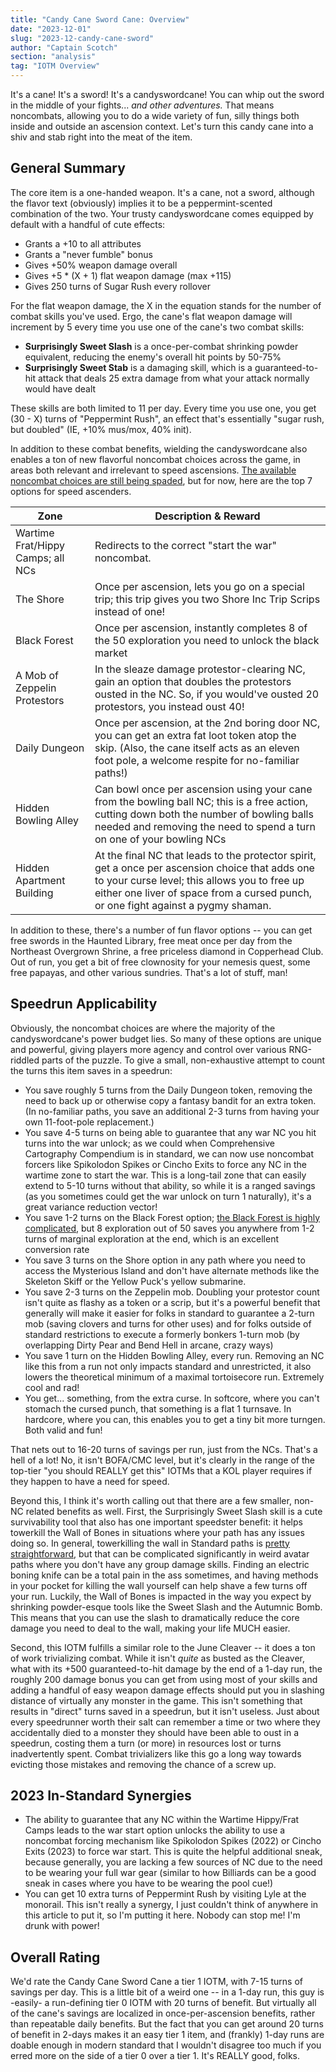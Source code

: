 ```yaml
---
title: "Candy Cane Sword Cane: Overview"
date: "2023-12-01"
slug: "2023-12-candy-cane-sword"
author: "Captain Scotch"
section: "analysis"
tag: "IOTM Overview"
---
```

It's a cane! It's a sword! It's a candyswordcane! You can whip out the sword in the middle of your fights... *and other adventures.* That means noncombats, allowing you to do a wide variety of fun, silly things both inside and outside an ascension context. Let's turn this candy cane into a shiv and stab right into the meat of the item.

## General Summary

The core item is a one-handed weapon. It's a cane, not a sword, although the flavor text (obviously) implies it to be a peppermint-scented combination of the two. Your trusty candyswordcane comes equipped by default with a handful of cute effects:

- Grants a +10 to all attributes
- Grants a "never fumble" bonus
- Gives +50% weapon damage overall
- Gives +5 * (X + 1) flat weapon damage (max +115)
- Gives 250 turns of Sugar Rush every rollover

For the flat weapon damage, the X in the equation stands for the number of combat skills you've used. Ergo, the cane's flat weapon damage will increment by 5 every time you use one of the cane's two combat skills:

- **Surprisingly Sweet Slash** is a once-per-combat shrinking powder equivalent, reducing the enemy's overall hit points by 50-75%
- **Surprisingly Sweet Stab** is a damaging skill, which is a guaranteed-to-hit attack that deals 25 extra damage from what your attack normally would have dealt

These skills are both limited to 11 per day. Every time you use one, you get (30 - X) turns of "Peppermint Rush", an effect that's essentially "sugar rush, but doubled" (IE, +10% mus/mox, 40% init). 

In addition to these combat benefits, wielding the candyswordcane also enables a ton of new flavorful noncombat choices across the game, in areas both relevant and irrelevant to speed ascensions. [The available noncombat choices are still being spaded](https://docs.google.com/spreadsheets/d/16MwNZC1ACgaf8g8BDdqob86_mFJet80h2Xtrv7uoBKI/edit#gid=0), but for now, here are the top 7 options for speed ascenders.

| Zone                 | Description & Reward             |
| -------------------- | -------------------------------- |
| Wartime Frat/Hippy Camps; all NCs | Redirects to the correct "start the war" noncombat. |
| The Shore | Once per ascension, lets you go on a special trip; this trip gives you two Shore Inc Trip Scrips instead of one! |
| Black Forest | Once per ascension, instantly completes 8 of the 50 exploration you need to unlock the black market |
| A Mob of Zeppelin Protestors | In the sleaze damage protestor-clearing NC, gain an option that doubles the protestors ousted in the NC. So, if you would've ousted 20 protestors, you instead oust 40! |
| Daily Dungeon | Once per ascension, at the 2nd boring door NC, you can get an extra fat loot token atop the skip. (Also, the cane itself acts as an eleven foot pole, a welcome respite for no-familiar paths!) |
| Hidden Bowling Alley | Can bowl once per ascension using your cane from the bowling ball NC; this is a free action, cutting down both the number of bowling balls needed and removing the need to spend a turn on one of your bowling NCs |
| Hidden Apartment Building | At the final NC that leads to the protector spirit, get a once per ascension choice that adds one to your curse level; this allows you to free up either one liver of space from a cursed punch, or one fight against a pygmy shaman. |

In addition to these, there's a number of fun flavor options -- you can get free swords in the Haunted Library, free meat once per day from the Northeast Overgrown Shrine, a free priceless diamond in Copperhead Club. Out of run, you get a bit of free clownosity for your nemesis quest, some free papayas, and other various sundries. That's a lot of stuff, man!

## Speedrun Applicability

Obviously, the noncombat choices are where the majority of the candyswordcane's power budget lies. So many of these options are unique and powerful, giving players more agency and control over various RNG-riddled parts of the puzzle. To give a small, non-exhaustive attempt to count the turns this item saves in a speedrun:

- You save roughly 5 turns from the Daily Dungeon token, removing the need to back up or otherwise copy a fantasy bandit for an extra token. (In no-familiar paths, you save an additional 2-3 turns from having your own 11-foot-pole replacement.)
- You save 4-5 turns on being able to guarantee that any war NC you hit turns into the war unlock; as we could when Comprehensive Cartography Compendium is in standard, we can now use noncombat forcers like Spikolodon Spikes or Cincho Exits to force any NC in the wartime zone to start the war. This is a long-tail zone that can easily extend to 5-10 turns without that ability, so while it is a ranged savings (as you sometimes could get the war unlock on turn 1 naturally), it's a great variance reduction vector!
- You save 1-2 turns on the Black Forest option; [the Black Forest is highly complicated](https://docs.google.com/spreadsheets/d/1rW2x55NLdhVLdMvGSMB5fQ_znaZq2jNium9PHzVm1kY/edit?usp=sharing), but 8 exploration out of 50 saves you anywhere from 1-2 turns of marginal exploration at the end, which is an excellent conversion rate
- You save 3 turns on the Shore option in any path where you need to access the Mysterious Island and don't have alternate methods like the Skeleton Skiff or the Yellow Puck's yellow submarine.
- You save 2-3 turns on the Zeppelin mob. Doubling your protestor count isn't quite as flashy as a token or a scrip, but it's a powerful benefit that generally will make it easier for folks in standard to guarantee a 2-turn mob (saving clovers and turns for other uses) and for folks outside of standard restrictions to execute a formerly bonkers 1-turn mob (by overlapping Dirty Pear and Bend Hell in arcane, crazy ways)
- You save 1 turn on the Hidden Bowling Alley, every run. Removing an NC like this from a run not only impacts standard and unrestricted, it also lowers the theoretical minimum of a maximal tortoisecore run. Extremely cool and rad!
- You get... something, from the extra curse. In softcore, where you can't stomach the cursed punch, that something is a flat 1 turnsave. In hardcore, where you can, this enables you to get a tiny bit more turngen. Both valid and fun!

That nets out to 16-20 turns of savings per run, just from the NCs. That's a hell of a lot! No, it isn't BOFA/CMC level, but it's clearly in the range of the top-tier "you should REALLY get this" IOTMs that a KOL player requires if they happen to have a need for speed. 

Beyond this, I think it's worth calling out that there are a few smaller, non-NC related benefits as well. First, the Surprisingly Sweet Slash skill is a cute survivability tool that also has one important speedster benefit: it helps towerkill the Wall of Bones in situations where your path has any issues doing so. In general, towerkilling the wall in Standard paths is [pretty straightforward](https://kol.coldfront.net/thekolwiki/index.php/User:The_ErosionSeeker/Lair_Tests#Crushing_the_wall_of_bones), but that can be complicated significantly in weird avatar paths where you don't have any group damage skills. Finding an electric boning knife can be a total pain in the ass sometimes, and having methods in your pocket for killing the wall yourself can help shave a few turns off your run. Luckily, the Wall of Bones is impacted in the way you expect by shrinking powder-esque tools like the Sweet Slash and the Autumnic Bomb. This means that you can use the slash to dramatically reduce the core damage you need to deal to the wall, making your life MUCH easier.

Second, this IOTM fulfills a similar role to the June Cleaver -- it does a ton of work trivializing combat. While it isn't *quite* as busted as the Cleaver, what with its +500 guaranteed-to-hit damage by the end of a 1-day run, the roughly 200 damage bonus you can get from using most of your skills and adding a handful of easy weapon damage effects should put you in slashing distance of virtually any monster in the game. This isn't something that results in "direct" turns saved in a speedrun, but it isn't useless. Just about every speedrunner worth their salt can remember a time or two where they accidentally died to a monster they should have been able to oust in a speedrun, costing them a turn (or more) in resources lost or turns inadvertently spent. Combat trivializers like this go a long way towards evicting those mistakes and removing the chance of a screw up. 

## 2023 In-Standard Synergies

- The ability to guarantee that any NC within the Wartime Hippy/Frat Camps leads to the war start option unlocks the ability to use a noncombat forcing mechanism like Spikolodon Spikes (2022) or Cincho Exits (2023) to force war start. This is quite the helpful additional sneak, because generally, you are lacking a few sources of NC due to the need to be wearing your full war gear (similar to how Billiards can be a good sneak in cases where you have to be wearing the pool cue!)
- You can get 10 extra turns of Peppermint Rush by visiting Lyle at the monorail. This isn't really a synergy, I just couldn't think of anywhere in this article to put it, so I'm putting it here. Nobody can stop me! I'm drunk with power!

## Overall Rating

We'd rate the Candy Cane Sword Cane a tier 1 IOTM, with 7-15 turns of savings per day. This is a little bit of a weird one -- in a 1-day run, this guy is -easily- a run-defining tier 0 IOTM with 20 turns of benefit. But virtually all of the cane's savings are localized in once-per-ascension benefits, rather than repeatable daily benefits. But the fact that you can get around 20 turns of benefit in 2-days makes it an easy tier 1 item, and (frankly) 1-day runs are doable enough in modern standard that I wouldn't disagree too much if you erred more on the side of a tier 0 over a tier 1. It's REALLY good, folks.